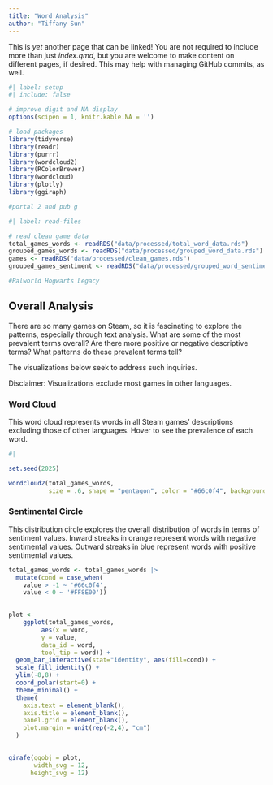 ```yaml
---
title: "Word Analysis"
author: "Tiffany Sun"
---
```


This is *yet* another page that can be linked! You are not required to include more than just *index.qmd*, but you are welcome to make content on different pages, if desired. This may help with managing GitHub commits, as well. 


```r
#| label: setup
#| include: false

# improve digit and NA display 
options(scipen = 1, knitr.kable.NA = '')

# load packages
library(tidyverse)
library(readr)
library(purrr)
library(wordcloud2)
library(RColorBrewer)
library(wordcloud)
library(plotly)
library(ggiraph)

#portal 2 and pub g 
```

```r
#| label: read-files

# read clean game data 
total_games_words <- readRDS("data/processed/total_word_data.rds")
grouped_games_words <- readRDS("data/processed/grouped_word_data.rds")
games <- readRDS("data/processed/clean_games.rds")
grouped_games_sentiment <- readRDS("data/processed/grouped_word_sentiment_data.rds")

#Palworld Hogwarts Legacy 

```


## Overall Analysis {#sec-note} 

There are so many games on Steam, so it is fascinating to explore the patterns, especially through text analysis. What are some of the most prevalent terms overall? Are there more positive or negative descriptive terms? What patterns do these prevalent terms tell? 

The visualizations below seek to address such inquiries. 

::: {.callout-note}
Disclaimer: Visualizations exclude most games in other languages. 
:::

::: {.panel-tabset}

### Word Cloud
This word cloud represents words in all Steam games' descriptions excluding those of other languages. Hover to see the prevalence of each word. 

```r
#| 

set.seed(2025)

wordcloud2(total_games_words, 
           size = .6, shape = "pentagon", color = "#66c0f4", backgroundColor = "white", fontFamily = 'SegoeUI', fontWeight = 'normal')

```

### Sentimental Circle
This distribution circle explores the overall distribution of words in terms of sentiment values. Inward streaks in orange represent words with negative sentimental values. Outward streaks in blue represent words with positive sentimental values. 

```r

total_games_words <- total_games_words |>
  mutate(cond = case_when(
    value > -1 ~ '#66c0f4',
    value < 0 ~ '#FF8E00'))
    

plot <-
    ggplot(total_games_words, 
         aes(x = word, 
         y = value, 
         data_id = word, 
         tool_tip = word)) +
  geom_bar_interactive(stat="identity", aes(fill=cond)) +
  scale_fill_identity() +
  ylim(-8,8) +
  coord_polar(start=0) +
  theme_minimal() +
  theme(
    axis.text = element_blank(),
    axis.title = element_blank(),
    panel.grid = element_blank(),
    plot.margin = unit(rep(-2,4), "cm")
  )
  

girafe(ggobj = plot,
       width_svg = 12,
      height_svg = 12)

```


:::





